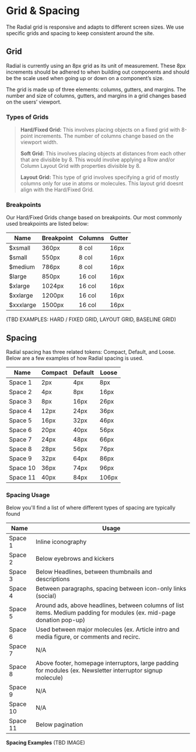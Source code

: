 
<Meta title="Foundations/Grid & Spacing" />

# Grid & Spacing

The Radial grid is responsive and adapts to different screen sizes. We use specific grids and spacing to keep consistent around the site.

## Grid

Radial is currently using an 8px grid as its unit of measurement. These 8px increments should be adhered to when building out components and should be the scale used when going up or down on a component’s size.

The grid is made up of three elements: columns, gutters, and margins. The number and size of columns, gutters, and margins in a grid changes based on the users’ viewport.

  
  

### Types of Grids

> **Hard/Fixed Grid:** This involves placing objects on a fixed grid with 8-point increments. The number of columns change based on the viewport width.
> 
> **Soft Grid:** This involves placing objects at distances from each other that are divisible by 8. This would involve applying a Row and/or Column Layout Grid with properties divisible by 8.
> 
> **Layout Grid:** This type of grid involves specifying a grid of mostly columns only for use in atoms or molecules. This layout grid doesnt align with the Hard/Fixed Grid.

  

### Breakpoints

Our Hard/Fixed Grids change based on breakpoints. Our most commonly used breakpoints are listed below:

| Name | Breakpoint | Columns | Gutter |
|--|--|--|--|
| $xsmall | 360px | 8 col | 16px |
| $small | 550px | 8 col | 16px |
| $medium | 786px | 8 col | 16px |
| $large | 850px | 16 col | 16px |
| $xlarge | 1024px | 16 col | 16px |
| $xxlarge | 1200px | 16 col | 16px |
| $xxxlarge | 1500px | 16 col | 16px |

  

(TBD EXAMPLES: HARD / FIXED GRID, LAYOUT GRID, BASELINE GRID)

## Spacing

Radial spacing has three related tokens: Compact, Default, and Loose. Below are a few examples of how Radial spacing is used.

| Name | Compact | Default | Loose |
|--|--|--|--|
| Space 1 | 2px | 4px | 8px |
| Space 2 | 4px | 8px | 16px |
| Space 3 | 8px | 16px | 26px |
| Space 4 | 12px | 24px | 36px |
| Space 5 | 16px | 32px | 46px |
| Space 6 | 20px | 40px | 56px |
| Space 7 | 24px | 48px | 66px |
| Space 8 | 28px | 56px | 76px |
| Space 9 | 32px | 64px | 86px |
| Space 10 | 36px | 74px | 96px |
| Space 11 | 40px | 84px | 106px |


### Spacing Usage
Below you'll find a list of where different types of spacing are typically found

| Name | Usage |
|--|--|
| Space 1 | Inline iconography |
| Space 2 | Below eyebrows and kickers |
| Space 3 | Below Headlines, between thumbnails and descriptions |
| Space 4 | Between paragraphs, spacing between icon-only links (social) |
| Space 5 | Around ads, above headlines, between columns of list items. Medium padding for modules (ex. mid-page donation pop-up) |
| Space 6 | Used between major molecules (ex. Article intro and media figure, or comments and recirc.  |
| Space 7 | N/A |
| Space 8 | Above footer, homepage interruptors, large padding for modules (ex. Newsletter interruptor signup molecule) |
| Space 9 | N/A |
| Space 10 | N/A |
| Space 11 | Below pagination |

**Spacing Examples**
(TBD IMAGE)
